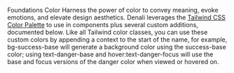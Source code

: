 
<Meta title="Foundations/Colors" />

<Subheading>Foundations</Subheading>
<Heading>Color</Heading>
<Lead>
  Harness the power of color to convey meaning, evoke emotions, and elevate
  design aesthetics.
</Lead>
Denali leverages the [Tailwind CSS Color Palette](https://tailwindcss.com/docs/customizing-colors)
to use in components plus several custom additions, documented below. Like all Tailwind
color classes, you can use these custom colors by appending a context to the start
of the name, for example, bg-success-base will generate a background color using
the success-base color; using text-danger-base and hover:text-danger-focus will use
the base and focus versions of the danger color when viewed or hovered on.

<SwatchBook />
